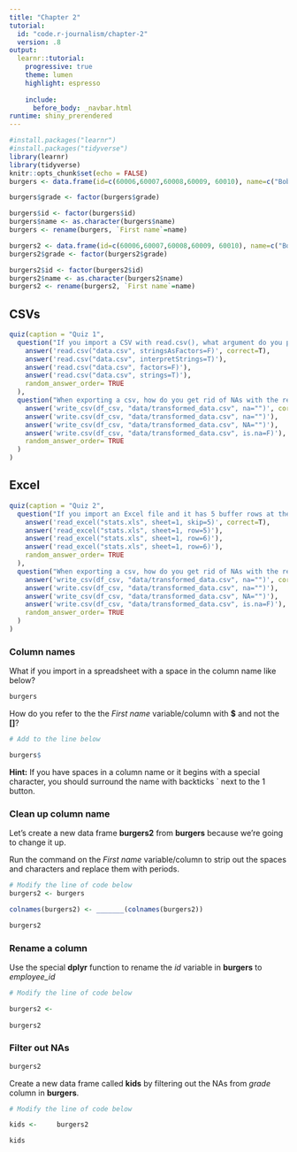 ```yaml
---
title: "Chapter 2"
tutorial:
  id: "code.r-journalism/chapter-2"
  version: .8
output:
  learnr::tutorial:
    progressive: true
    theme: lumen
    highlight: espresso
    
    include:
      before_body: _navbar.html
runtime: shiny_prerendered
---
```



```r
#install.packages("learnr")
#install.packages("tidyverse")
library(learnr)
library(tidyverse)
knitr::opts_chunk$set(echo = FALSE)
burgers <- data.frame(id=c(60006,60007,60008,60009, 60010), name=c("Bob", "Linda", "Louise", "Tina", "Gene"), age=c(45, 44, 12, 13, 11), grade=c(NA, NA, "seventh", "eighth", "sixth"))

burgers$grade <- factor(burgers$grade)

burgers$id <- factor(burgers$id)
burgers$name <- as.character(burgers$name)
burgers <- rename(burgers, `First name`=name)

burgers2 <- data.frame(id=c(60006,60007,60008,60009, 60010), name=c("Bob", "Linda", "Louise", "Tina", "Gene"), age=c(45, 44, 12, 13, 11), grade=c(NA, NA, "seventh", "eighth", "sixth"))
burgers2$grade <- factor(burgers2$grade)

burgers2$id <- factor(burgers2$id)
burgers2$name <- as.character(burgers2$name)
burgers2 <- rename(burgers2, `First name`=name)
```


## CSVs

```r
quiz(caption = "Quiz 1",
  question("If you import a CSV with read.csv(), what argument do you pass to make sure strings are not interpreted as factors?",
    answer('read.csv("data.csv", stringsAsFactors=F)', correct=T),
    answer('read.csv("data.csv", interpretStrings=T)'),
    answer('read.csv("data.csv", factors=F)'),
    answer('read.csv("data.csv", strings=T)'),
    random_answer_order= TRUE
  ),
  question("When exporting a csv, how do you get rid of NAs with the readr package?",
    answer('write_csv(df_csv, "data/transformed_data.csv", na="")', correct = TRUE),
    answer('write.csv(df_csv, "data/transformed_data.csv", na="")'),
    answer('write_csv(df_csv, "data/transformed_data.csv", NA="")'),
    answer('write.csv(df_csv, "data/transformed_data.csv", is.na=F)'),
    random_answer_order= TRUE
  )
)

```

## Excel

```r
quiz(caption = "Quiz 2",
  question("If you import an Excel file and it has 5 buffer rows at the top before the real data starts, how do you deal with that using the **readxl** package?",
    answer('read_excel("stats.xls", sheet=1, skip=5)', correct=T),
    answer('read_excel("stats.xls", sheet=1, row=5)'),
    answer('read_excel("stats.xls", sheet=1, row=6)'),
    answer('read_excel("stats.xls", sheet=1, row=6)'),
    random_answer_order= TRUE
  ),
  question("When exporting a csv, how do you get rid of NAs with the readr package?",
    answer('write_csv(df_csv, "data/transformed_data.csv", na="")', correct = TRUE),
    answer('write.csv(df_csv, "data/transformed_data.csv", na="")'),
    answer('write_csv(df_csv, "data/transformed_data.csv", NA="")'),
    answer('write.csv(df_csv, "data/transformed_data.csv", is.na=F)'),
    random_answer_order= TRUE
  )
)
```


### Column names

What if you import in a spreadsheet with a space in the column name like below?

```r
burgers
```

How do you refer to the the *First name* variable/column with **$** and not the **[]**?

```r
# Add to the line below

burgers$
```


<div id="variable2-hint">
**Hint:** If you have spaces in a column name or it begins with a special character, you should surround the name with backticks ` next to the 1 button.
</div>

### Clean up column name

Let's create a new data frame **burgers2** from **burgers** because we're going to change it up.

Run the command on the *First name* variable/column to strip out the spaces and characters and replace them with periods.

```r
# Modify the line of code below
burgers2 <- burgers

colnames(burgers2) <- _______(colnames(burgers2))

burgers2
```

### Rename a column

Use the special **dplyr** function to rename the *id* variable in **burgers** to *employee_id*

```r
# Modify the line of code below

burgers2 <- 
  
burgers2
```


### Filter out NAs

```r
burgers2
```

Create a new data frame called **kids** by filtering out the NAs from *grade* column in **burgers**.

```r
# Modify the line of code below

kids <-     burgers2

kids
```

